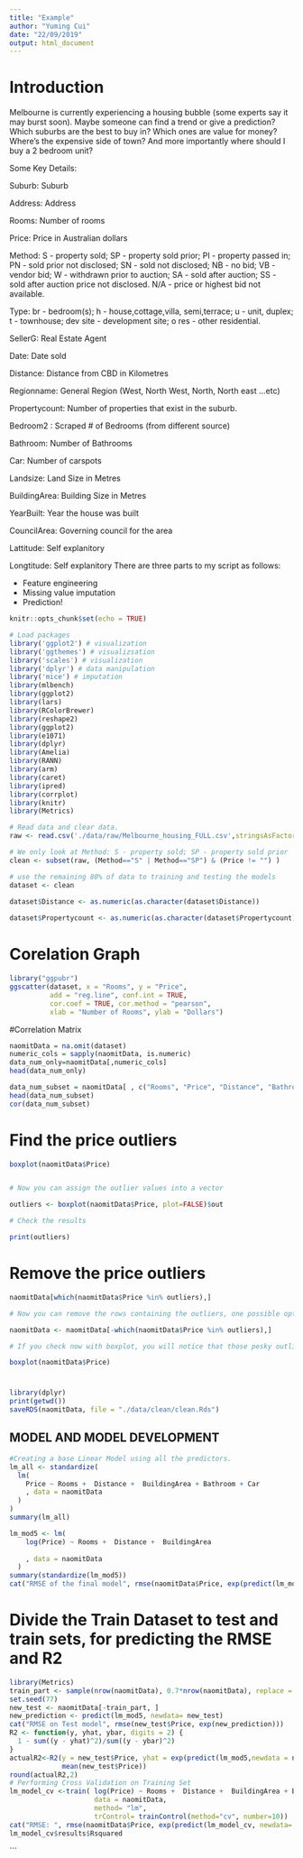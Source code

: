 ```yaml
---
title: "Example"
author: "Yuming Cui"
date: "22/09/2019"
output: html_document
---
```



# Introduction
Melbourne is currently experiencing a housing bubble (some experts say it may burst soon). Maybe someone can find a trend or give a prediction? Which suburbs are the best to buy in? Which ones are value for money? Where's the expensive side of town? And more importantly where should I buy a 2 bedroom unit?

Some Key Details:

Suburb: Suburb

Address: Address

Rooms: Number of rooms

Price: Price in Australian dollars

Method: S - property sold; SP - property sold prior; PI - property passed in; PN - sold prior not disclosed; SN - sold not disclosed; NB - no bid; VB - vendor bid; W - withdrawn prior to auction; SA - sold after auction; SS - sold after auction price not disclosed. N/A - price or highest bid not available.

Type: br - bedroom(s); h - house,cottage,villa, semi,terrace; u - unit, duplex; t - townhouse; dev site - development site; o res - other residential.

SellerG: Real Estate Agent

Date: Date sold

Distance: Distance from CBD in Kilometres

Regionname: General Region (West, North West, North, North east ...etc)

Propertycount: Number of properties that exist in the suburb.

Bedroom2 : Scraped # of Bedrooms (from different source)

Bathroom: Number of Bathrooms

Car: Number of carspots

Landsize: Land Size in Metres

BuildingArea: Building Size in Metres

YearBuilt: Year the house was built

CouncilArea: Governing council for the area

Lattitude: Self explanitory

Longtitude: Self explanitory
There are three parts to my script as follows:

* Feature engineering
* Missing value imputation
* Prediction!

```r
knitr::opts_chunk$set(echo = TRUE)
```

```r
# Load packages
library('ggplot2') # visualization
library('ggthemes') # visualizsation
library('scales') # visualization
library('dplyr') # data manipulation
library('mice') # imputation
library(mlbench)
library(ggplot2)
library(lars)
library(RColorBrewer)
library(reshape2)
library(ggplot2)
library(e1071)
library(dplyr)
library(Amelia)
library(RANN)
library(arm)
library(caret)
library(ipred)
library(corrplot)
library(knitr)
library(Metrics)

# Read data and clear data.
raw <- read.csv('./data/raw/Melbourne_housing_FULL.csv',stringsAsFactors = F)

# We only look at Method: S - property sold; SP - property sold prior
clean <- subset(raw, (Method=="S" | Method=="SP") & (Price != "") )

# use the remaining 80% of data to training and testing the models
dataset <- clean

dataset$Distance <- as.numeric(as.character(dataset$Distance))
                               
dataset$Propertycount <- as.numeric(as.character(dataset$Propertycount))

```

# Corelation Graph
```r
library("ggpubr")
ggscatter(dataset, x = "Rooms", y = "Price", 
          add = "reg.line", conf.int = TRUE, 
          cor.coef = TRUE, cor.method = "pearson",
          xlab = "Number of Rooms", ylab = "Dollars")
```

#Correlation Matrix
```r
naomitData = na.omit(dataset)
numeric_cols = sapply(naomitData, is.numeric)
data_num_only=naomitData[,numeric_cols]
head(data_num_only)

data_num_subset = naomitData[ , c("Rooms", "Price", "Distance", "Bathroom", "Car", "Landsize", "BuildingArea", "Propertycount")]
head(data_num_subset)
cor(data_num_subset)
```


# Find the price outliers
```r

boxplot(naomitData$Price)


# Now you can assign the outlier values into a vector

outliers <- boxplot(naomitData$Price, plot=FALSE)$out

# Check the results

print(outliers)
```

# Remove the price outliers
```r
naomitData[which(naomitData$Price %in% outliers),]

# Now you can remove the rows containing the outliers, one possible option is:

naomitData <- naomitData[-which(naomitData$Price %in% outliers),]

# If you check now with boxplot, you will notice that those pesky outliers are gone

boxplot(naomitData$Price)
```
#
```r
library(dplyr)
print(getwd())
saveRDS(naomitData, file = "./data/clean/clean.Rds")
```
## MODEL AND MODEL DEVELOPMENT

```r
#Creating a base Linear Model using all the predictors.
lm_all <- standardize(
  lm(
    Price ~ Rooms +  Distance +  BuildingArea + Bathroom + Car      
    , data = naomitData
  )
)
summary(lm_all)
```
```r
lm_mod5 <- lm(
    log(Price) ~ Rooms +  Distance +  BuildingArea       
    
    , data = naomitData
  )
summary(standardize(lm_mod5))
cat("RMSE of the final model", rmse(naomitData$Price, exp(predict(lm_mod5))))  
```
# Divide the Train Dataset to test and train sets, for predicting the RMSE and R2

```r
library(Metrics)
train_part <- sample(nrow(naomitData), 0.7*nrow(naomitData), replace = F)
set.seed(77)
new_test <- naomitData[-train_part, ]
new_prediction <- predict(lm_mod5, newdata= new_test)
cat("RMSE on Test model", rmse(new_test$Price, exp(new_prediction)))  
R2 <- function(y, yhat, ybar, digits = 2) {
  1 - sum((y - yhat)^2)/sum((y - ybar)^2)
}
actualR2<-R2(y = new_test$Price, yhat = exp(predict(lm_mod5,newdata = new_test)), 
             mean(new_test$Price))
round(actualR2,2)
# Performing Cross Validation on Training Set
lm_model_cv <-train( log(Price) ~ Rooms +  Distance +  BuildingArea + Bathroom,
                     data = naomitData,
                     method= "lm",
                     trControl= trainControl(method="cv", number=10))
cat("RMSE: ", rmse(naomitData$Price, exp(predict(lm_model_cv, newdata=  naomitData))))
lm_model_cv$results$Rsquared
```
```